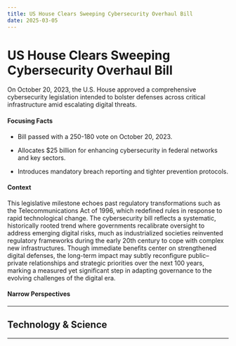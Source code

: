 ```yaml
---
title: US House Clears Sweeping Cybersecurity Overhaul Bill
date: 2025-03-05
---
```


# US House Clears Sweeping Cybersecurity Overhaul Bill

On October 20, 2023, the U.S. House approved a comprehensive cybersecurity legislation intended to bolster defenses across critical infrastructure amid escalating digital threats.

#### Focusing Facts

- Bill passed with a 250-180 vote on October 20, 2023.

- Allocates $25 billion for enhancing cybersecurity in federal networks and key sectors.

- Introduces mandatory breach reporting and tighter prevention protocols.

#### Context

This legislative milestone echoes past regulatory transformations such as the Telecommunications Act of 1996, which redefined rules in response to rapid technological change. The cybersecurity bill reflects a systematic, historically rooted trend where governments recalibrate oversight to address emerging digital risks, much as industrialized societies reinvented regulatory frameworks during the early 20th century to cope with complex new infrastructures. Though immediate benefits center on strengthened digital defenses, the long-term impact may subtly reconfigure public–private relationships and strategic priorities over the next 100 years, marking a measured yet significant step in adapting governance to the evolving challenges of the digital era.

#### Narrow Perspectives

---

## Technology & Science

---
